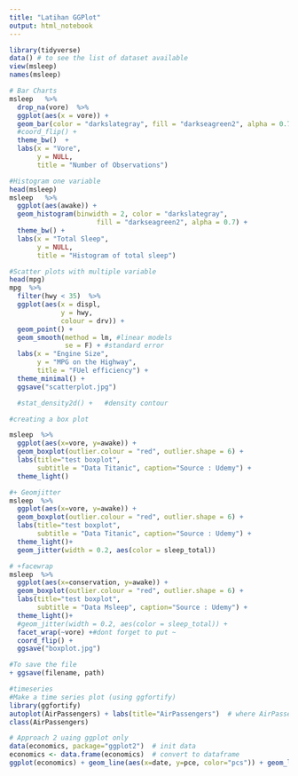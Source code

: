 ```yaml
---
title: "Latihan GGPlot"
output: html_notebook
---
```

```r
library(tidyverse)
data() # to see the list of dataset available
view(msleep)
names(msleep)

```

```r
# Bar Charts
msleep   %>%
  drop_na(vore)  %>%
  ggplot(aes(x = vore)) +
  geom_bar(color = "darkslategray", fill = "darkseagreen2", alpha = 0.7) +
  #coord_flip() +
  theme_bw()  +
  labs(x = "Vore",
       y = NULL,
       title = "Number of Observations")
```
```r
#Histogram one variable
head(msleep)
msleep   %>%
  ggplot(aes(awake)) +
  geom_histogram(binwidth = 2, color = "darkslategray",
                      fill = "darkseagreen2", alpha = 0.7) +
  theme_bw() +
  labs(x = "Total Sleep",
       y = NULL,
       title = "Histogram of total sleep")
```
```r
#Scatter plots with multiple variable
head(mpg)
mpg  %>%
  filter(hwy < 35)  %>%
  ggplot(aes(x = displ,
             y = hwy,
             colour = drv)) +
  geom_point() +
  geom_smooth(method = lm, #linear models
              se = F) + #standard error
  labs(x = "Engine Size",
       y = "MPG on the Highway",
       title = "FUel efficiency") +
  theme_minimal() +
  ggsave("scatterplot.jpg")

  #stat_density2d() +   #density contour

```

```r

#creating a box plot

msleep  %>%
  ggplot(aes(x=vore, y=awake)) +
  geom_boxplot(outlier.colour = "red", outlier.shape = 6) +
  labs(title="test boxplot",
       subtitle = "Data Titanic", caption="Source : Udemy") +
  theme_light()

#+ Geomjitter
msleep  %>%
  ggplot(aes(x=vore, y=awake)) +
  geom_boxplot(outlier.colour = "red", outlier.shape = 6) +
  labs(title="test boxplot",
       subtitle = "Data Titanic", caption="Source : Udemy") +
  theme_light()+
  geom_jitter(width = 0.2, aes(color = sleep_total))

# +facewrap
msleep  %>%
  ggplot(aes(x=conservation, y=awake)) +
  geom_boxplot(outlier.colour = "red", outlier.shape = 6) +
  labs(title="test boxplot",
       subtitle = "Data Msleep", caption="Source : Udemy") +
  theme_light()+
  #geom_jitter(width = 0.2, aes(color = sleep_total)) +
  facet_wrap(~vore) +#dont forget to put ~
  coord_flip() +
  ggsave("boxplot.jpg")


```


```r
#To save the file
+ ggsave(filename, path)
```
```r
#timeseries
#Make a time series plot (using ggfortify)
library(ggfortify)
autoplot(AirPassengers) + labs(title="AirPassengers")  # where AirPassengers is a 'ts' object
class(AirPassengers)

# Approach 2 uaing ggplot only
data(economics, package="ggplot2")  # init data
economics <- data.frame(economics)  # convert to dataframe
ggplot(economics) + geom_line(aes(x=date, y=pce, color="pcs")) + geom_line(aes(x=date, y=unemploy, col="unemploy")) + scale_color_discrete(name="Legend") + labs(title="Economics") # plot multiple time series using 'geom_line's

```

